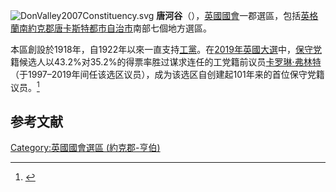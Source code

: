 {{NoteTA
|G1=PoliticiansUK
|G2=UK Places
|G3=People
|G4=Country
}}
[[File:DonValley2007Constituency.svg|right]]
'''唐河谷'''（{{lang-en|Don Valley}}），[[英國|英國]][[英國國會|國會]]一郡選區，包括[[英格蘭|英格蘭]][[南約克郡|南約克郡]][[唐卡斯特都市自治市|唐卡斯特都市自治市]]南部七個地方選區。

本區創設於1918年，自1922年以來一直支持[[工黨_(英國)|工黨]]。在[[2019年英國大選|2019年英國大選]]中，[[保守黨_(英國)|保守党]]籍候选人{{le|尼古拉斯·安东尼·弗莱彻|Nick_Fletcher_(politician)|尼克·弗莱彻}}以43.2%对35.2%的得票率胜过谋求连任的工党籍前议员[[卡罗琳·弗林特|卡罗琳·弗林特]]（于1997–2019年间任该选区议员），成为该选区自创建起101年来的首位保守党籍议员。<ref>{{Cite web |url=https://dmbcwebstolive01.blob.core.windows.net/media/Default/Council%20and%20Democracy/Elections/SOPN%20Don%20Valley_A3.pdf |title=存档副本 |access-date=2021-01-05 |archive-date=2021-11-26 |archive-url=https://web.archive.org/web/20211126102433/https://dmbcwebstolive01.blob.core.windows.net/media/Default/Council%20and%20Democracy/Elections/SOPN%20Don%20Valley_A3.pdf |dead-url=no }}</ref>

==参考文献==
<div class="references-small">
<references></references>
</div>

{{DEFAULTSORT:Don Valley (Uk Parliament Constituency)}}
[[Category:英國國會選區_(約克郡-亨伯)|Category:英國國會選區 (約克郡-亨伯)]]